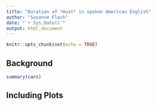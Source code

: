 ```yaml
---
title: "Duration of *must* in spoken American English"
author: "Susanne Flach"
date: "`r Sys.Date()`"
output: html_document
---
```


```r
knitr::opts_chunk$set(echo = TRUE)
```

## Background


```r
summary(cars)
```

## Including Plots
